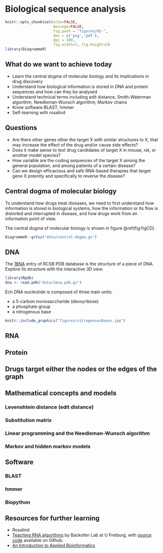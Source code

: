 # Biological sequence analysis {#bioseq}

```r
knitr::opts_chunk$set(echo=FALSE,
                      message=FALSE,
                      fig.path = "figures/02-",
                      dev = c('png','pdf'),
                      dpi = 300,
                      fig.width=7, fig.height=5)
library(DiagrammeR)
```

## What do we want to achieve today

* Learn the central dogma of molecular biology and its implications in drug discovery
* Understand how biological information is stored in DNA and protein sequences and how can they be analysed
* Understand technical terms including edit distance, Smith-Waterman algorithm, Needleman-Wunsch algorithm, Markov chains
* Know software BLAST, hmmer
* Self-learning with rosalind

## Questions

* Are there other genes other the target X with similar structures to X, that may increase the effect of the drug and/or cause side effects?
* Does it make sense to test drug candidates of target X in mouse, rat, or another model species?
* How variable are the coding sequences of the target X among the general population, and among patients of a certain disease?
* Can we design efficacious and safe RNA-based therapies that target gene X potently and specifically to reverse the disease? 


## Central dogma of molecular biology

To understand how drugs treat diseases, we need to first understand how information is stored in biological systems, how the information or its flow is distorted and interrupted in disease, and how drugs work from an information point of view.

The central dogma of molecular biology is shown in figure \@ref(fig:figCD).

```r
DiagrammeR::grViz("data/central-dogma.gv")
```

## DNA

The [1BNA](https://www.rcsb.org/3d-view/1BNA) entry of RCSB PDB database is the structure of a piece of DNA. Explore its structure with the interactive *3D view*.

```r
library(Rpdb)
dna <- read.pdb("data/1bna.pdb.gz")
```

Ech DNA nucleotide is composed of three main units:

* a 5-carbon monosaccharide (deoxyribose)
* a phosphate group
* a nitrogenous base

```r
knitr::include_graphics("figures/nitrogenousBases.jpg")
```


## RNA

## Protein

## Drugs target either the nodes or the edges of the graph

## Mathematical concepts and models

### Levenshtein distance (edit distance)

### Substitution matrix

### Linear programming and the Needleman-Wunsch algorithm

### Markov and hidden markov models

## Software

### BLAST

### hmmer

### Biopython

## Resources for further learning

* Rosalind
* [Teaching RNA algorithms](http://rna.informatik.uni-freiburg.de/Teaching/) by Backofen Lab at U Freiburg, with [source code](https://github.com/BackofenLab/RNA-Playground) available on Github.
* [An Introduction to Applied Bioinformatics](http://readiab.org/)

